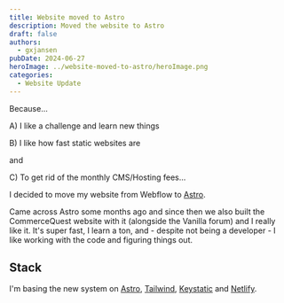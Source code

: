 ```yaml
---
title: Website moved to Astro
description: Moved the website to Astro
draft: false
authors:
  - gxjansen
pubDate: 2024-06-27
heroImage: ../website-moved-to-astro/heroImage.png
categories:
  - Website Update
---
```

Because...

A) I like a challenge and learn new things

B) I like how fast static websites are

and

C) To get rid of the monthly CMS/Hosting fees...

I decided to move my website from Webflow to [Astro](https://astro.build/).



Came across Astro some months ago and since then we also built the CommerceQuest website with it (alongside the Vanilla forum) and I really like it. It's super fast, I learn a ton, and - despite not being a developer - I like working with the code and figuring things out.

## Stack

I'm basing the new system on [Astro](https://astro.build/), [Tailwind](https://tailwindcss.com/), [Keystatic](https://keystatic.com/) and [Netlify](https://www.netlify.com/).
